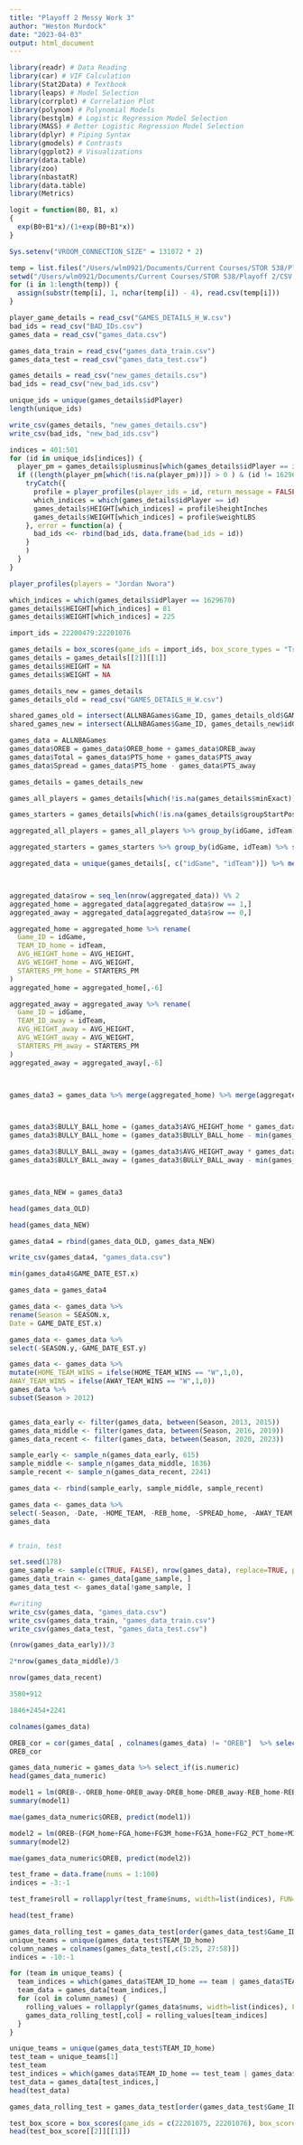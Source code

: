 ---
title: "Playoff 2 Messy Work 3"
author: "Weston Murdock"
date: "2023-04-03"
output: html_document
---

```{r message=FALSE, warning=FALSE}
library(readr) # Data Reading
library(car) # VIF Calculation
library(Stat2Data) # Textbook
library(leaps) # Model Selection
library(corrplot) # Correlation Plot
library(polynom) # Polynomial Models
library(bestglm) # Logistic Regression Model Selection
library(MASS) # Better Logistic Regression Model Selection
library(dplyr) # Piping Syntax
library(gmodels) # Contrasts
library(ggplot2) # Visualizations
library(data.table)
library(zoo)
library(nbastatR)
library(data.table)
library(Metrics)

logit = function(B0, B1, x)
{
  exp(B0+B1*x)/(1+exp(B0+B1*x))
}

Sys.setenv("VROOM_CONNECTION_SIZE" = 131072 * 2)
```


```{r}
temp = list.files("/Users/wlm0921/Documents/Current Courses/STOR 538/Playoff 2/CSV Files/", pattern="*.csv")
setwd("/Users/wlm0921/Documents/Current Courses/STOR 538/Playoff 2/CSV Files/")
for (i in 1:length(temp)) {
  assign(substr(temp[i], 1, nchar(temp[i]) - 4), read.csv(temp[i]))
}
```


```{r}
player_game_details = read_csv("GAMES_DETAILS_H_W.csv")
bad_ids = read_csv("BAD_IDs.csv")
games_data = read_csv("games_data.csv")
```


```{r}
games_data_train = read_csv("games_data_train.csv")
games_data_test = read_csv("games_data_test.csv")
```


```{r}
games_details = read_csv("new_games_details.csv")
bad_ids = read_csv("new_bad_ids.csv")
```


```{r}
unique_ids = unique(games_details$idPlayer)
length(unique_ids)
```


```{r}
write_csv(games_details, "new_games_details.csv")
write_csv(bad_ids, "new_bad_ids.csv")
```


```{r}
indices = 401:501
for (id in unique_ids[indices]) {
  player_pm = games_details$plusminus[which(games_details$idPlayer == id)]
  if ((length(player_pm[which(!is.na(player_pm))]) > 0 ) & (id != 1629670)) {
    tryCatch({
      profile = player_profiles(player_ids = id, return_message = FALSE)
      which_indices = which(games_details$idPlayer == id)
      games_details$HEIGHT[which_indices] = profile$heightInches
      games_details$WEIGHT[which_indices] = profile$weightLBS
    }, error = function(a) {
      bad_ids <<- rbind(bad_ids, data.frame(bad_ids = id))
    }
    )
  }
}
```


```{r}
player_profiles(players = "Jordan Nwora")
```


```{r}
which_indices = which(games_details$idPlayer == 1629670)
games_details$HEIGHT[which_indices] = 81
games_details$WEIGHT[which_indices] = 225
```


```{r}
import_ids = 22200479:22201076

games_details = box_scores(game_ids = import_ids, box_score_types = "Traditional", result_types="player")
games_details = games_details[[2]][[1]]
games_details$HEIGHT = NA
games_details$WEIGHT = NA
```


```{r}
games_details_new = games_details
games_details_old = read_csv("GAMES_DETAILS_H_W.csv")
```

```{r}
shared_games_old = intersect(ALLNBAGames$Game_ID, games_details_old$GAME_ID)
shared_games_new = intersect(ALLNBAGames$Game_ID, games_details_new$idGame)
```


```{r}
games_data = ALLNBAGames
games_data$OREB = games_data$OREB_home + games_data$OREB_away
games_data$Total = games_data$PTS_home + games_data$PTS_away
games_data$Spread = games_data$PTS_home - games_data$PTS_away
```


```{r}
games_details = games_details_new
```


```{r}
games_all_players = games_details[which(!is.na(games_details$minExact)),]

games_starters = games_details[which(!is.na(games_details$groupStartPosition)),]

aggregated_all_players = games_all_players %>% group_by(idGame, idTeam) %>% summarise(AVG_HEIGHT = mean(HEIGHT, na.rm=TRUE), AVG_WEIGHT = mean(WEIGHT, na.rm=TRUE))

aggregated_starters = games_starters %>% group_by(idGame, idTeam) %>% summarise(STARTERS_PM = sum(plusminus, na.rm=TRUE))

aggregated_data = unique(games_details[, c("idGame", "idTeam")]) %>% merge(aggregated_all_players) %>% merge(aggregated_starters)



aggregated_data$row = seq_len(nrow(aggregated_data)) %% 2
aggregated_home = aggregated_data[aggregated_data$row == 1,]
aggregated_away = aggregated_data[aggregated_data$row == 0,]

aggregated_home = aggregated_home %>% rename(
  Game_ID = idGame,
  TEAM_ID_home = idTeam,
  AVG_HEIGHT_home = AVG_HEIGHT,
  AVG_WEIGHT_home = AVG_WEIGHT,
  STARTERS_PM_home = STARTERS_PM
)
aggregated_home = aggregated_home[,-6]

aggregated_away = aggregated_away %>% rename(
  Game_ID = idGame,
  TEAM_ID_away = idTeam,
  AVG_HEIGHT_away = AVG_HEIGHT,
  AVG_WEIGHT_away = AVG_WEIGHT,
  STARTERS_PM_away = STARTERS_PM
)
aggregated_away = aggregated_away[,-6]



games_data3 = games_data %>% merge(aggregated_home) %>% merge(aggregated_away)



games_data3$BULLY_BALL_home = (games_data3$AVG_HEIGHT_home * games_data3$AVG_WEIGHT_home)
games_data3$BULLY_BALL_home = (games_data3$BULLY_BALL_home - min(games_data3$BULLY_BALL_home)) / range(games_data3$BULLY_BALL_home)

games_data3$BULLY_BALL_away = (games_data3$AVG_HEIGHT_away * games_data3$AVG_WEIGHT_away)
games_data3$BULLY_BALL_away = (games_data3$BULLY_BALL_away - min(games_data3$BULLY_BALL_away)) / range(games_data3$BULLY_BALL_away)



games_data_NEW = games_data3
```


```{r}
head(games_data_OLD)
```


```{r}
head(games_data_NEW)
```


```{r}
games_data4 = rbind(games_data_OLD, games_data_NEW)
```


```{r}
write_csv(games_data4, "games_data.csv")
```


```{r}
min(games_data4$GAME_DATE_EST.x)
```


```{r}
games_data = games_data4
```


```{r}
games_data <- games_data %>%
rename(Season = SEASON.x,
Date = GAME_DATE_EST.x)

games_data <- games_data %>%
select(-SEASON.y,-GAME_DATE_EST.y)

games_data <- games_data %>%
mutate(HOME_TEAM_WINS = ifelse(HOME_TEAM_WINS == "W",1,0),
AWAY_TEAM_WINS = ifelse(AWAY_TEAM_WINS == "W",1,0))
games_data %>%
subset(Season > 2012)


games_data_early <- filter(games_data, between(Season, 2013, 2015))
games_data_middle <- filter(games_data, between(Season, 2016, 2019))
games_data_recent <- filter(games_data, between(Season, 2020, 2023))

sample_early <- sample_n(games_data_early, 615)
sample_middle <- sample_n(games_data_middle, 1636)
sample_recent <- sample_n(games_data_recent, 2241)

games_data <- rbind(sample_early, sample_middle, sample_recent)

games_data <- games_data %>%
select(-Season, -Date, -HOME_TEAM, -REB_home, -SPREAD_home, -AWAY_TEAM, -REB_away, -SPREAD_away)
games_data


# train, test

set.seed(178)
game_sample <- sample(c(TRUE, FALSE), nrow(games_data), replace=TRUE, prob=c(0.8,0.2))
games_data_train <- games_data[game_sample, ]
games_data_test <- games_data[!game_sample, ]

#writing
write_csv(games_data, "games_data.csv")
write_csv(games_data_train, "games_data_train.csv")
write_csv(games_data_test, "games_data_test.csv")
```


```{r}
(nrow(games_data_early))/3
```


```{r}
2*nrow(games_data_middle)/3
```


```{r}
nrow(games_data_recent)
```


```{r}
3580+912
```


```{r}
1846+2454+2241
```






































```{r}
colnames(games_data)
```


```{r}
OREB_cor = cor(games_data[ , colnames(games_data) != "OREB"]  %>% select_if(is.numeric), games_data$OREB)
OREB_cor
```


```{r}
games_data_numeric = games_data %>% select_if(is.numeric)
head(games_data_numeric)
```


```{r}
model1 = lm(OREB~.-OREB_home-OREB_away-DREB_home-DREB_away-REB_home-REB_away, data=games_data_numeric)
summary(model1)
```


```{r}
mae(games_data_numeric$OREB, predict(model1))
```


```{r}
model2 = lm(OREB~(FGM_home+FGA_home+FG3M_home+FG3A_home+FG2_PCT_home+MIN_home+FTM_home+FTA_home+AST_home+BLK_home+TOV_home+SPREAD_home+FGA_away+FG3M_away+FG3A_away+FG3_PCT_away+FTA_away+AST_away+TOV_away+AVG_HEIGHT_home+AVG_WEIGHT_home+STARTERS_PM_home+AVG_HEIGHT_away+AVG_WEIGHT_away+STARTERS_PM_away+BULLY_BALL_home+BULLY_BALL_away)^2, data=games_data_numeric)
summary(model2)
```


```{r}
mae(games_data_numeric$OREB, predict(model2))
```


```{r}
test_frame = data.frame(nums = 1:100)
indices = -3:-1

test_frame$roll = rollapplyr(test_frame$nums, width=list(indices), FUN=mean, fill=NA)

head(test_frame)
```


```{r}
games_data_rolling_test = games_data_test[order(games_data_test$Game_ID),]
unique_teams = unique(games_data_test$TEAM_ID_home)
column_names = colnames(games_data_test[,c(5:25, 27:58)])
indices = -10:-1

for (team in unique_teams) {
  team_indices = which(games_data$TEAM_ID_home == team | games_data$TEAM_ID_away == team)
  team_data = games_data[team_indices,]
  for (col in column_names) {
    rolling_values = rollapplyr(games_data$nums, width=list(indices), FUN=mean, fill=NA)
    games_data_rolling_test[,col] = rolling_values[team_indices]
  }
}
```


```{r}
unique_teams = unique(games_data_test$TEAM_ID_home)
test_team = unique_teams[1]
test_team
test_indices = which(games_data$TEAM_ID_home == test_team | games_data$TEAM_ID_away == test_team)
test_data = games_data[test_indices,]
head(test_data)
```


```{r}
games_data_rolling_test = games_data_test[order(games_data_test$Game_ID),]
```













































```{r}
test_box_score = box_scores(game_ids = c(22201075, 22201076), box_score_types = "Traditional", result_types="player")
head(test_box_score[[2]][[1]])
```










































